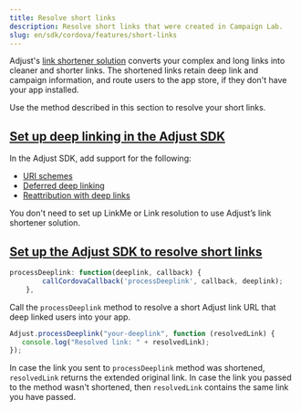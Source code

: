 ```yaml
---
title: Resolve short links
description: Resolve short links that were created in Campaign Lab.
slug: en/sdk/cordova/features/short-links
---
```


Adjust's [link shortener solution](https://help.adjust.com/en/article/short-branded-links) converts your complex and long links into cleaner and shorter links. The shortened links retain deep link and campaign information, and route users to the app store, if they don't have your app installed.

Use the method described in this section to resolve your short links.

## [Set up deep linking in the Adjust SDK](set-up-deep-linking-in-the-adjust-sdk)

In the Adjust SDK, add support for the following:

-  [URI schemes](/en/sdk/cordova/features/deep-links)
-  [Deferred deep linking](/en/sdk/cordova/features/deep-links#deferred-deep-linking)
-  [Reattribution with deep links](/en/sdk/cordova/features/deep-links#reattribution-using-deep-links)

<Callout type="note">

You don't need to set up LinkMe or Link resolution to use Adjust’s link shortener solution.

</Callout>

## [Set up the Adjust SDK to resolve short links](set-up-the-adjust-sdk-to-resolve-short-links)

<CodeBlock title="Method signature">

```js
processDeeplink: function(deeplink, callback) {
        callCordovaCallback('processDeeplink', callback, deeplink);
    },
```

</CodeBlock>

Call the `processDeeplink` method to resolve a short Adjust link URL that deep linked users into your app.

```js
Adjust.processDeeplink("your-deeplink", function (resolvedLink) {
   console.log("Resolved link: " + resolvedLink);
});
```

In case the link you sent to `processDeeplink` method was shortened, `resolvedLink` returns the extended original link. In case the link you passed to the method wasn't shortened, then `resolvedLink` contains the same link you have passed.
